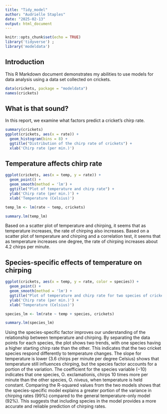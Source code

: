 ```yaml
---
title: "Tidy_model"
author: "Audrielle Staples"
date: "2025-02-13"
output: html_document
---
```


```r
knitr::opts_chunk$set(echo = TRUE)
library('tidyverse') ; 
library('modeldata')
``` 


## Introduction

This R Markdown document demonstrates my abilities to use models for data analysis using a data set collected on crickets.


```r
data(crickets, package = "modeldata")
names(crickets)
```


## What is that sound?
In this report, we examine what factors predict a cricket's chirp rate.

```r
summary(crickets)
ggplot(crickets, aes(x = rate)) +
  geom_histogram(bins = 8) + 
  ggtitle("Distribution of the chirp rate of crickets") +
  xlab('Chirp rate (per min.)')
``` 

## Temperature affects chirp rate

```r
ggplot(crickets, aes(x = temp, y = rate)) +
  geom_point() + 
  geom_smooth(method = 'lm') +
  ggtitle("Plot of temperature and chirp rate") +
  ylab('Chirp rate (per min.)') +
  xlab('Temperature (Celsius)')

temp_lm <- lm(rate ~ temp, crickets)

summary.lm(temp_lm)
```
Based on a scatter plot of temperature and chirping, it seems that as temperature increases, the rate of chirping also increases. Based on a scatter plot of temperature and chirping and a correlation test, it seems that as temperature increases one degree, the rate of chirping increases about 4.2 chirps per minute.

## Species-specific effects of temperature on chirping

```r
ggplot(crickets, aes(x = temp, y = rate, color = species)) +
  geom_point() + 
  geom_smooth(method = 'lm') +
  ggtitle("Plot of temperature and chirp rate for two species of crickets") +
  ylab('Chirp rate (per min.)') +
  xlab('Temperature (Celsius)')

species_lm <- lm(rate ~ temp + species, crickets)

summary.lm(species_lm)
```

Using the species-specific factor improves our understanding of the relationship between temperature and chirping. By separating the data points for each species, the plot  shows two  trends, with one species having a higher starting chirp rate than the other. This indicates that the two cricket species respond differently to temperature changes. The slope for temperature is lower (3.6 chirps per minute per degree Celsius) shows that temperature still influences chirping, but the species factor accounts for a portion of the variation. The coefficient for the species variable (−10) indicates that one species, O. exclamationis, chirps 10 times more per minute than the other species, O. niveus, when temperature is held constant. Comparing the R-squared values from the two models shows that the species-specific model explains a greater portion of the variance in chirping rates (99%) compared to the general temperature-only model (92%). This suggests that including species in the model provides a more accurate and reliable prediction of chirping rates.


